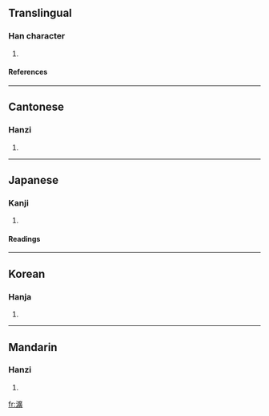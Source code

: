 ==Translingual==
===Han character===
{{Han char|rn=85|rad=水|as=15|sn=18|four=3018<sub>6</sub>|canj=水戈廿金 (EITC)}}
# {{defn|Han|sort=水15}}
====References====
{{Han ref|kx=0658.370|dkj=18594|dj=1068.310|hdz=31771.100|uh=7007|ud=28679|bh=EFEB|bd=61419}}

----
==Cantonese==
===Hanzi===
{{yue-hanzi|jyut=|y=wong2}}
# {{defn|Cantonese}}

----
==Japanese==
===Kanji===
{{ja-kanji|grade=|rs=水15}}
# {{defn|Japanese}} 
====Readings====
{{ja-readings|on=[[おう]] (ō), [[こう]] (kō)|kun=}}

----
==Korean==
===Hanja===
{{ko-hanja|hangeul=왕|eumhun=|rv=wang|mr=wang|y=wang}}
# {{defn|Korean}}

----
==Mandarin==
===Hanzi===
{{cmn-hanzi|pin=[[chèn]] (chen4), [[pán]] (pan2), [[wǎng]] (wang3)|wg=ch'en<sup>4</sup>, p'an<sup>2</sup>, wang<sup>3</sup>}}
# {{defn|Mandarin}}

[[fr:瀇]]
